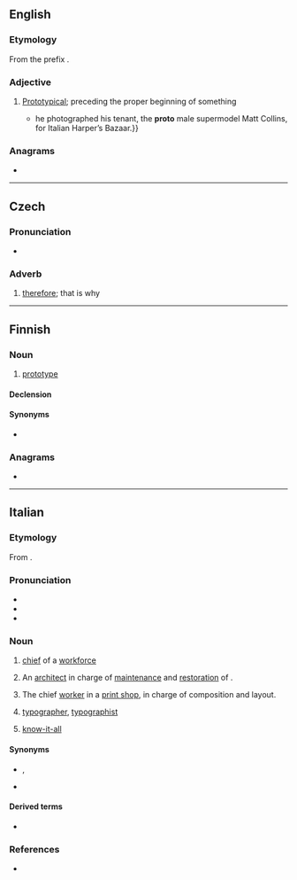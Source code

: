 {{also|Proto|protó|proto-|pro to}}
==English==

===Etymology===
From the prefix {{m|en|proto-}}.

===Adjective===
{{en-adj|-}}

# [[prototype|Prototypical]]; preceding the proper beginning of something
#* {{quote-journal|2007|March 11|Horacio Silva|Muscle Man|New York Times|url=http://www.nytimes.com/2007/03/11/style/tmagazine/11tmuscle.html
|passage={{...|After studying economics at Bard College in New York, Ritts moved back to the West Coast; his break came in 1978 when}} he photographed his tenant, the '''proto''' male supermodel Matt Collins, for Italian Harper’s Bazaar.}}

===Anagrams===
* {{anagrams|en|Porto|Troop|porto-|proot|troop|tropo-}}

----

==Czech==

===Pronunciation===
* {{audio|Cs-proto.ogg|audio|lang=cs}}

===Adverb===
{{head|cs|adverb}}

# [[therefore]]; that is why

----

==Finnish==

===Noun===
{{fi-noun}}

# {{lb|fi|colloquial}} [[prototype]]

====Declension====
{{fi-decl-valo|prot|||o|a}}

====Synonyms====
* {{l|fi|prototyyppi}}

===Anagrams===
* {{anagrams|fi|porot}}

----

==Italian==

===Etymology===
From {{der|it|grc|πρῶτος||first}}.

===Pronunciation===
* {{IPA|/ˈprɔ.to/|[ˈpr̺ɔːt̪o]|lang=it}}
* {{it-stress|pròto}}
* {{hyphenation|pro|to|lang=it}}

===Noun===
{{it-noun|m}}

# {{lb|it|archaic|_|or|_|regional}} [[chief]] of a [[workforce]]
# {{lb|it|architecture|regional|Venice}} An [[architect]] in charge of [[maintenance]] and [[restoration]] of {{w|St Mark's Basilica}}.
# The chief [[worker]] in a [[print shop]], in charge of composition and layout.
# {{lb|it|by extension}} [[typographer]], [[typographist]]
# {{lb|it|archaic}} [[know-it-all]]

====Synonyms====
* {{s|typographer}} {{l|it|stampatore}}, {{l|it|tipografo}}
* {{s|know-it-all}} {{l|it|saccente}}

====Derived terms====
* {{l|it|sproto}}

===References===
* {{R:DIO}}